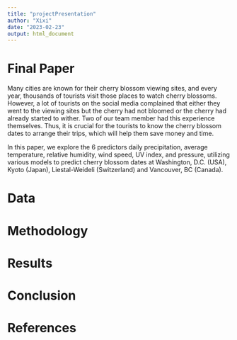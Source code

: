 ```yaml
---
title: "projectPresentation"
author: "Xixi"
date: "2023-02-23"
output: html_document
---
```


# Final Paper 

Many cities are known for their cherry blossom viewing sites, and every year, thousands of tourists visit those places to watch cherry blossoms. However, a lot of tourists  on the social media complained that either they went to the viewing sites but the cherry had not bloomed or the cherry had already started to wither. Two of our team member had this experience themselves. Thus, it is crucial for the tourists to know the cherry blossom dates to arrange their trips, which will help them save money and time. 

In this paper, we explore the 6 predictors daily precipitation, average temperature, relative humidity, wind speed, UV index, and pressure, utilizing various models to predict cherry blossom dates at Washington, D.C. (USA), Kyoto (Japan), Liestal-Weideli (Switzerland) and Vancouver, BC (Canada). 

# Data


# Methodology


# Results


# Conclusion


# References 
